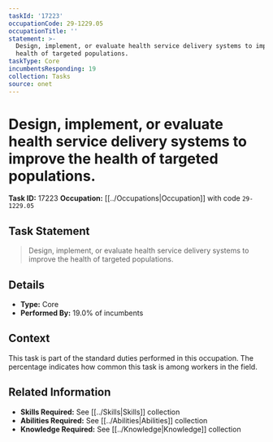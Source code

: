```yaml
---
taskId: '17223'
occupationCode: 29-1229.05
occupationTitle: ''
statement: >-
  Design, implement, or evaluate health service delivery systems to improve the
  health of targeted populations.
taskType: Core
incumbentsResponding: 19
collection: Tasks
source: onet
---
```

# Design, implement, or evaluate health service delivery systems to improve the health of targeted populations.

**Task ID:** 17223
**Occupation:** [[../Occupations|Occupation]] with code `29-1229.05`

## Task Statement

> Design, implement, or evaluate health service delivery systems to improve the health of targeted populations.

## Details

- **Type:** Core
- **Performed By:** 19.0% of incumbents

## Context

This task is part of the standard duties performed in this occupation. The percentage indicates how common this task is among workers in the field.

## Related Information

- **Skills Required:** See [[../Skills|Skills]] collection
- **Abilities Required:** See [[../Abilities|Abilities]] collection
- **Knowledge Required:** See [[../Knowledge|Knowledge]] collection
